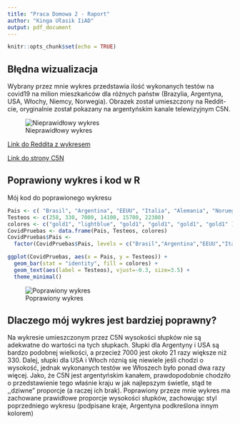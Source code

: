 ---
title: "Praca Domowa 2 - Raport"
author: "Kinga Ułasik IiAD"
output: pdf_document
---

```{r setup, include=FALSE}
knitr::opts_chunk$set(echo = TRUE)
```
##  Błędna wizualizacja

Wybrany przez mnie wykres przedstawia ilość wykonanych testów na covid19 na milion mieszkańców dla różnych państw (Brazylia, Argentyna, USA, Włochy, Niemcy, Norwegia). Obrazek został umieszczony na Reddit-cie, oryginalnie został pokazany na argentyńskim kanale telewizyjnym C5N. 

![Nieprawidłowy wykres](zly_wykres_pd2.jpg)

[Link do Reddita z wykresem](https://www.reddit.com/r/dataisugly/comments/g6b1vu/argentina_is_testing_like_crazy_oh_wait_let_me/) 
\newline

[Link do strony C5N](https://www.facebook.com/C5N.Noticias/)

\newpage

## Poprawiony wykres i kod w R

Mój kod do poprawionego wykresu

```R
Pais <- c( "Brasil", "Argentina", "EEUU", "Italia", "Alemania", "Noruega")
Testeos <- c(258, 330, 7000, 14100, 15700, 22300)
colores <- c("gold1", "lightblue", "gold1", "gold1", "gold1", "gold1" )
CovidPruebas <- data.frame(Pais, Testeos, colores)
CovidPruebas$Pais <- 
  factor(CovidPruebas$Pais, levels = c("Brasil","Argentina","EEUU","Italia","Alemania","Noruega"))

ggplot(CovidPruebas, aes(x = Pais, y = Testeos)) + 
  geom_bar(stat = "identity", fill = colores) + 
  geom_text(aes(label = Testeos), vjust=-0.3, size=3.5) +
  theme_minimal()

```

![Poprawiony wykres](dobry_wykres.png)



## Dlaczego mój wykres jest bardziej poprawny?

Na wykresie umieszczonym przez C5N wysokości słupków nie są adekwatne do wartości na tych słupkach. Słupki dla Argentyny i USA są bardzo podobnej wielkości, a przecież 7000 jest około 21 razy większe niż 330. Dalej, słupki dla USA i Włoch róznią się niewiele jeśli chodzi o wysokość, jednak wykonanych testów we Włoszech było ponad dwa razy więcej. Jako, że C5N jest argentyńskim kanałem, prawdopodobnie chodziło o przedstawienie tego właśnie kraju w jak najlepszym świetle, stąd te ,,dziwne" proporcje (a raczej ich brak). 
\newline
Poprawiony przeze mnie wykres ma zachowane prawidłowe proporcje wysokości słupków, zachowując styl poprzedniego wykresu (podpisane kraje, Argentyna podkreślona innym kolorem)





